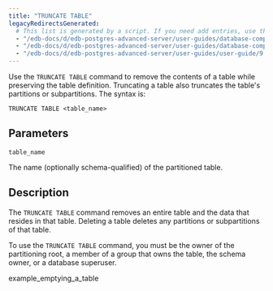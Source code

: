 ```yaml
---
title: "TRUNCATE TABLE"
legacyRedirectsGenerated:
  # This list is generated by a script. If you need add entries, use the `legacyRedirects` key.
  - "/edb-docs/d/edb-postgres-advanced-server/user-guides/database-compatibility-for-oracle-developers-guide/9.6/Database_Compatibility_for_Oracle_Developers_Guide_v9.6.1.115.html"
  - "/edb-docs/d/edb-postgres-advanced-server/user-guides/database-compatibility-for-oracle-developers-guide/9.5/Database_Compatibility_for_Oracle_Developers_Guide.1.340.html"
  - "/edb-docs/d/edb-postgres-advanced-server/user-guides/user-guide/9.5/EDB_Postgres_Enterprise_Guide.1.064.html"
---
```


<div id="truncate_table" class="registered_link"></div>

Use the `TRUNCATE TABLE` command to remove the contents of a table while preserving the table definition. Truncating a table also truncates the table's partitions or subpartitions. The syntax is:

```text
TRUNCATE TABLE <table_name>
```

## Parameters

`table_name`

 The name (optionally schema-qualified) of the partitioned table.

## Description

The `TRUNCATE TABLE` command removes an entire table and the data that resides in that table. Deleting a table deletes any partitions or subpartitions of that table.

To use the `TRUNCATE TABLE` command, you must be the owner of the partitioning root, a member of a group that owns the table, the schema owner, or a database superuser.

<div class="toctree" maxdepth="3">

example_emptying_a_table

</div>

